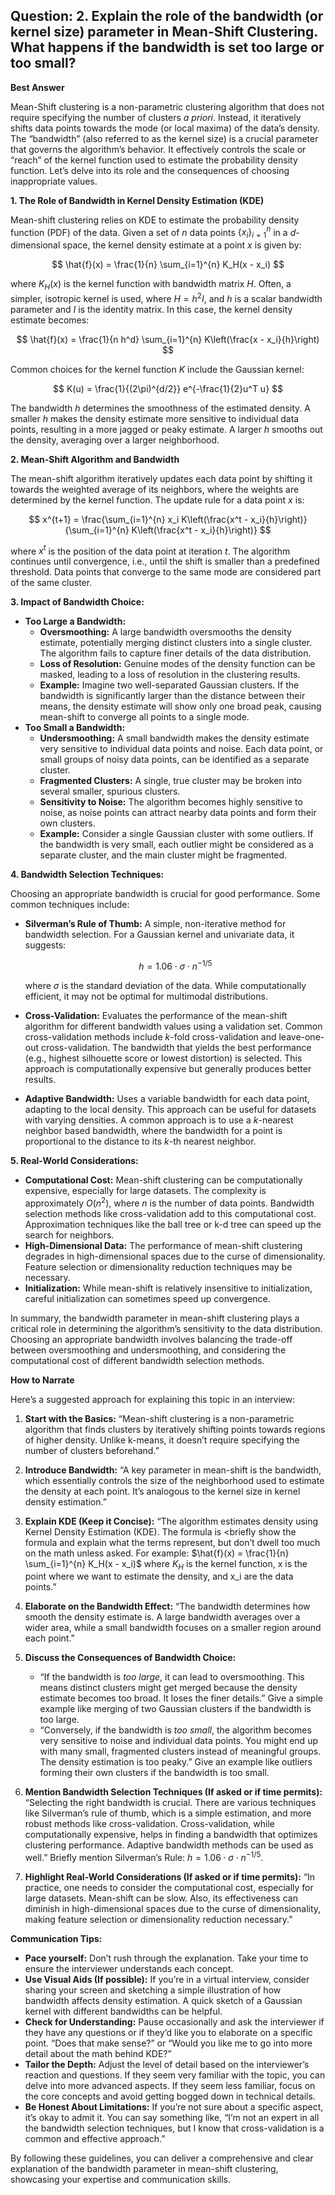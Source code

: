 ## Question: 2. Explain the role of the bandwidth (or kernel size) parameter in Mean-Shift Clustering. What happens if the bandwidth is set too large or too small?

**Best Answer**

Mean-Shift clustering is a non-parametric clustering algorithm that does not require specifying the number of clusters *a priori*. Instead, it iteratively shifts data points towards the mode (or local maxima) of the data's density. The "bandwidth" (also referred to as the kernel size) is a crucial parameter that governs the algorithm's behavior. It effectively controls the scale or "reach" of the kernel function used to estimate the probability density function. Let's delve into its role and the consequences of choosing inappropriate values.

**1. The Role of Bandwidth in Kernel Density Estimation (KDE)**

Mean-shift clustering relies on KDE to estimate the probability density function (PDF) of the data.  Given a set of $n$ data points $\{x_i\}_{i=1}^n$ in a $d$-dimensional space, the kernel density estimate at a point $x$ is given by:

$$
\hat{f}(x) = \frac{1}{n} \sum_{i=1}^{n} K_H(x - x_i)
$$

where $K_H(x)$ is the kernel function with bandwidth matrix $H$.  Often, a simpler, isotropic kernel is used, where $H = h^2I$, and $h$ is a scalar bandwidth parameter and $I$ is the identity matrix. In this case, the kernel density estimate becomes:

$$
\hat{f}(x) = \frac{1}{n h^d} \sum_{i=1}^{n} K\left(\frac{x - x_i}{h}\right)
$$

Common choices for the kernel function $K$ include the Gaussian kernel:

$$
K(u) = \frac{1}{(2\pi)^{d/2}} e^{-\frac{1}{2}u^T u}
$$

The bandwidth $h$ determines the smoothness of the estimated density.  A smaller $h$ makes the density estimate more sensitive to individual data points, resulting in a more jagged or peaky estimate. A larger $h$ smooths out the density, averaging over a larger neighborhood.

**2. Mean-Shift Algorithm and Bandwidth**

The mean-shift algorithm iteratively updates each data point by shifting it towards the weighted average of its neighbors, where the weights are determined by the kernel function. The update rule for a data point $x$ is:

$$
x^{t+1} = \frac{\sum_{i=1}^{n} x_i K\left(\frac{x^t - x_i}{h}\right)}{\sum_{i=1}^{n} K\left(\frac{x^t - x_i}{h}\right)}
$$

where $x^t$ is the position of the data point at iteration $t$. The algorithm continues until convergence, i.e., until the shift is smaller than a predefined threshold. Data points that converge to the same mode are considered part of the same cluster.

**3. Impact of Bandwidth Choice:**

*   **Too Large a Bandwidth:**
    *   **Oversmoothing:** A large bandwidth oversmooths the density estimate, potentially merging distinct clusters into a single cluster. The algorithm fails to capture finer details of the data distribution.
    *   **Loss of Resolution:**  Genuine modes of the density function can be masked, leading to a loss of resolution in the clustering results.
    *   **Example:** Imagine two well-separated Gaussian clusters. If the bandwidth is significantly larger than the distance between their means, the density estimate will show only one broad peak, causing mean-shift to converge all points to a single mode.

*   **Too Small a Bandwidth:**
    *   **Undersmoothing:** A small bandwidth makes the density estimate very sensitive to individual data points and noise. Each data point, or small groups of noisy data points, can be identified as a separate cluster.
    *   **Fragmented Clusters:**  A single, true cluster may be broken into several smaller, spurious clusters.
    *   **Sensitivity to Noise:** The algorithm becomes highly sensitive to noise, as noise points can attract nearby data points and form their own clusters.
    *   **Example:**  Consider a single Gaussian cluster with some outliers. If the bandwidth is very small, each outlier might be considered as a separate cluster, and the main cluster might be fragmented.

**4. Bandwidth Selection Techniques:**

Choosing an appropriate bandwidth is crucial for good performance. Some common techniques include:

*   **Silverman's Rule of Thumb:**  A simple, non-iterative method for bandwidth selection. For a Gaussian kernel and univariate data, it suggests:

    $$
    h = 1.06 \cdot \sigma \cdot n^{-1/5}
    $$

    where $\sigma$ is the standard deviation of the data.  While computationally efficient, it may not be optimal for multimodal distributions.

*   **Cross-Validation:**  Evaluates the performance of the mean-shift algorithm for different bandwidth values using a validation set.  Common cross-validation methods include *k*-fold cross-validation and leave-one-out cross-validation.  The bandwidth that yields the best performance (e.g., highest silhouette score or lowest distortion) is selected.  This approach is computationally expensive but generally produces better results.

*   **Adaptive Bandwidth:** Uses a variable bandwidth for each data point, adapting to the local density. This approach can be useful for datasets with varying densities.  A common approach is to use a *k*-nearest neighbor based bandwidth, where the bandwidth for a point is proportional to the distance to its *k*-th nearest neighbor.

**5. Real-World Considerations:**

*   **Computational Cost:**  Mean-shift clustering can be computationally expensive, especially for large datasets. The complexity is approximately $O(n^2)$, where $n$ is the number of data points.  Bandwidth selection methods like cross-validation add to this computational cost.  Approximation techniques like the ball tree or k-d tree can speed up the search for neighbors.
*   **High-Dimensional Data:** The performance of mean-shift clustering degrades in high-dimensional spaces due to the curse of dimensionality. Feature selection or dimensionality reduction techniques may be necessary.
*   **Initialization:** While mean-shift is relatively insensitive to initialization, careful initialization can sometimes speed up convergence.

In summary, the bandwidth parameter in mean-shift clustering plays a critical role in determining the algorithm's sensitivity to the data distribution. Choosing an appropriate bandwidth involves balancing the trade-off between oversmoothing and undersmoothing, and considering the computational cost of different bandwidth selection methods.

**How to Narrate**

Here's a suggested approach for explaining this topic in an interview:

1.  **Start with the Basics:** "Mean-shift clustering is a non-parametric algorithm that finds clusters by iteratively shifting points towards regions of higher density. Unlike k-means, it doesn't require specifying the number of clusters beforehand."

2.  **Introduce Bandwidth:** "A key parameter in mean-shift is the bandwidth, which essentially controls the size of the neighborhood used to estimate the density at each point. It's analogous to the kernel size in kernel density estimation."

3.  **Explain KDE (Keep it Concise):** "The algorithm estimates density using Kernel Density Estimation (KDE). The formula is <briefly show the formula and explain what the terms represent, but don't dwell too much on the math unless asked.  For example: $\hat{f}(x) = \frac{1}{n} \sum_{i=1}^{n} K_H(x - x_i)$ where $K_H$ is the kernel function, x is the point where we want to estimate the density, and x_i are the data points."

4.  **Elaborate on the Bandwidth Effect:** "The bandwidth determines how smooth the density estimate is. A large bandwidth averages over a wider area, while a small bandwidth focuses on a smaller region around each point."

5.  **Discuss the Consequences of Bandwidth Choice:**
    *   "If the bandwidth is *too large*, it can lead to oversmoothing. This means distinct clusters might get merged because the density estimate becomes too broad. It loses the finer details." Give a simple example like merging of two Gaussian clusters if the bandwidth is too large.
    *   "Conversely, if the bandwidth is *too small*, the algorithm becomes very sensitive to noise and individual data points. You might end up with many small, fragmented clusters instead of meaningful groups. The density estimation is too peaky." Give an example like outliers forming their own clusters if the bandwidth is too small.

6.  **Mention Bandwidth Selection Techniques (If asked or if time permits):** "Selecting the right bandwidth is crucial. There are various techniques like Silverman's rule of thumb, which is a simple estimation, and more robust methods like cross-validation. Cross-validation, while computationally expensive, helps in finding a bandwidth that optimizes clustering performance. Adaptive bandwidth methods can be used as well." Briefly mention Silverman's Rule: $h = 1.06 \cdot \sigma \cdot n^{-1/5}$.

7.  **Highlight Real-World Considerations (If asked or if time permits):** "In practice, one needs to consider the computational cost, especially for large datasets. Mean-shift can be slow. Also, its effectiveness can diminish in high-dimensional spaces due to the curse of dimensionality, making feature selection or dimensionality reduction necessary."

**Communication Tips:**

*   **Pace yourself:** Don't rush through the explanation. Take your time to ensure the interviewer understands each concept.
*   **Use Visual Aids (If possible):** If you're in a virtual interview, consider sharing your screen and sketching a simple illustration of how bandwidth affects density estimation. A quick sketch of a Gaussian kernel with different bandwidths can be helpful.
*   **Check for Understanding:** Pause occasionally and ask the interviewer if they have any questions or if they'd like you to elaborate on a specific point. "Does that make sense?" or "Would you like me to go into more detail about the math behind KDE?"
*   **Tailor the Depth:** Adjust the level of detail based on the interviewer's reaction and questions. If they seem very familiar with the topic, you can delve into more advanced aspects. If they seem less familiar, focus on the core concepts and avoid getting bogged down in technical details.
*   **Be Honest About Limitations:** If you're not sure about a specific aspect, it's okay to admit it. You can say something like, "I'm not an expert in all the bandwidth selection techniques, but I know that cross-validation is a common and effective approach."

By following these guidelines, you can deliver a comprehensive and clear explanation of the bandwidth parameter in mean-shift clustering, showcasing your expertise and communication skills.

